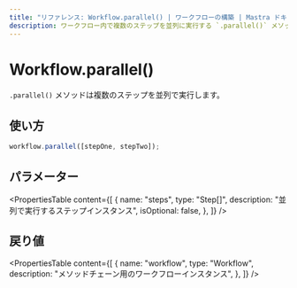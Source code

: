 ```yaml
---
title: "リファレンス: Workflow.parallel() | ワークフローの構築 | Mastra ドキュメント"
description: ワークフロー内で複数のステップを並列に実行する `.parallel()` メソッドのドキュメント。
---
```


# Workflow.parallel()

`.parallel()` メソッドは複数のステップを並列で実行します。

## 使い方

```typescript
workflow.parallel([stepOne, stepTwo]);
```

## パラメーター

<PropertiesTable
  content={[
    {
      name: "steps",
      type: "Step[]",
      description: "並列で実行するステップインスタンス",
      isOptional: false,
    },
  ]}
/>

## 戻り値

<PropertiesTable
  content={[
    {
      name: "workflow",
      type: "Workflow",
      description: "メソッドチェーン用のワークフローインスタンス",
    },
  ]}
/>

